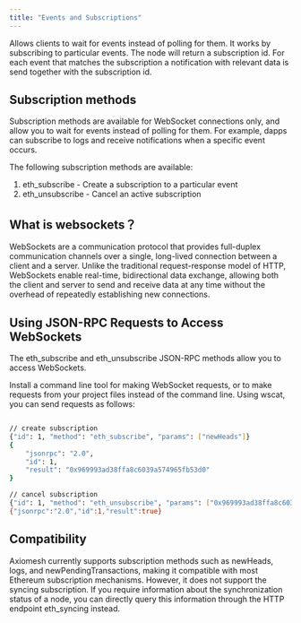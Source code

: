 ```yaml
---
title: "Events and Subscriptions"
---
```



Allows clients to wait for events instead of polling for them.
It works by subscribing to particular events. The node will return a subscription id. For each event that matches the subscription a notification with relevant data is send together with the subscription id.

## Subscription methods
Subscription methods are available for WebSocket connections only, and allow you to wait for events instead of polling for them. For example, dapps can subscribe to logs and receive notifications when a specific event occurs.

The following subscription methods are available:

1. eth_subscribe - Create a subscription to a particular event
2. eth_unsubscribe - Cancel an active subscription


## What is websockets？
WebSockets are a communication protocol that provides full-duplex communication channels over a single, long-lived connection between a client and a server. Unlike the traditional request-response model of HTTP, WebSockets enable real-time, bidirectional data exchange, allowing both the client and server to send and receive data at any time without the overhead of repeatedly establishing new connections. 

## Using JSON-RPC Requests to Access WebSockets
The eth_subscribe and eth_unsubscribe JSON-RPC methods allow you to access WebSockets.

Install a command line tool for making WebSocket requests, or to make requests from your project files instead of the command line. Using wscat, you can send requests as follows:
```bash Example Request

// create subscription
{"id": 1, "method": "eth_subscribe", "params": ["newHeads"]}
{
    "jsonrpc": "2.0",
    "id": 1,
    "result": "0x969993ad38ffa8c6039a574965fb53d0"
}

// cancel subscription
{"id": 1, "method": "eth_unsubscribe", "params": ["0x969993ad38ffa8c6039a574965fb53d0"]}
{"jsonrpc":"2.0","id":1,"result":true}

```

## Compatibility
Axiomesh currently supports subscription methods such as newHeads, logs, and newPendingTransactions, making it compatible with most Ethereum subscription mechanisms. However, it does not support the syncing subscription. If you require information about the synchronization status of a node, you can directly query this information through the HTTP endpoint eth_syncing instead.
